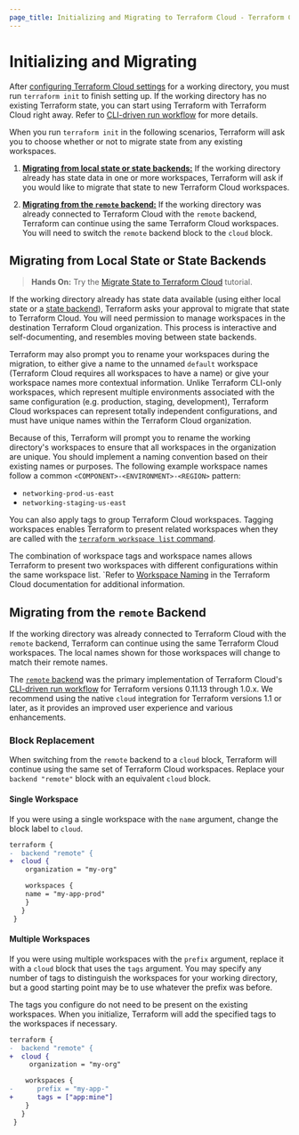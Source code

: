 ```yaml
---
page_title: Initializing and Migrating to Terraform Cloud - Terraform CLI
---
```


# Initializing and Migrating

After [configuring Terraform Cloud settings](/cli/cloud/settings) for a working directory, you must run `terraform init` to finish setting up. If the working directory has no existing Terraform state, you can start using Terraform with Terraform Cloud right away. Refer to [CLI-driven run workflow](/cloud-docs/run/cli) for more details.

When you run `terraform init` in the following scenarios, Terraform will ask you to choose whether or not to migrate state from any existing workspaces.

1. [**Migrating from local state or state backends:**](#migrating-from-local-state-or-state-backends) If the working directory already has state data in one or more workspaces, Terraform will ask if you would like to migrate that state to new Terraform Cloud workspaces.

1. [**Migrating from the `remote` backend:**](#migrating-from-the-remote-backend) If the working directory was already connected to Terraform Cloud with the `remote` backend, Terraform can continue using the same Terraform Cloud workspaces. You will need to switch the `remote` backend block to the `cloud` block.

## Migrating from Local State or State Backends

> **Hands On:** Try the [Migrate State to Terraform Cloud](https://learn.hashicorp.com/tutorials/terraform/cloud-migrate) tutorial.

If the working directory already has state data available (using either local state or a [state
backend](/language/settings/backends/configuration)), Terraform asks your approval to migrate
that state to Terraform Cloud. You will need permission to manage workspaces in the destination Terraform Cloud organization. This process is interactive and self-documenting, and resembles
moving between state backends.

Terraform may also prompt you to rename your workspaces during the migration, to either give a name to
the unnamed `default` workspace (Terraform Cloud requires all workspaces to have a name) or give
your workspace names more contextual information. Unlike Terraform CLI-only workspaces, which represent
multiple environments associated with the same configuration (e.g. production, staging, development),
Terraform Cloud workspaces can represent totally independent configurations, and must have unique names within the Terraform Cloud organization.

Because of this, Terraform will prompt you to rename the working directory's workspaces
 to ensure that all workspaces in the organization are unique. You should implement a naming convention based on their existing names or purposes. The following example workspace names follow a common `<COMPONENT>-<ENVIRONMENT>-<REGION>` pattern:

- `networking-prod-us-east`
- `networking-staging-us-east`

You can also apply tags to group Terraform Cloud workspaces. Tagging workspaces enables Terraform to present related workspaces when they are called with the [`terraform workspace list` command](/cli/commands/workspace/list). 

The combination of workspace tags and workspace names allows Terraform to present two workspaces with different configurations within the same workspace list. `Refer to [Workspace Naming](/cloud-docs/workspaces/naming) in the Terraform Cloud documentation for additional information.

## Migrating from the `remote` Backend

If the working directory was already connected to Terraform Cloud with the `remote` backend, Terraform can continue using the same Terraform Cloud workspaces. The local names shown for those workspaces will change to match their remote names.

The [`remote` backend](/language/settings/backends/remote) was the primary implementation of Terraform Cloud's [CLI-driven run workflow](/cloud-docs/run/cli) for Terraform versions 0.11.13 through 1.0.x. We recommend using the native `cloud` integration for Terraform versions 1.1 or later, as it provides an improved user experience and various enhancements.

### Block Replacement

When switching from the `remote` backend to a `cloud` block, Terraform will continue using the same
set of Terraform Cloud workspaces. Replace your `backend "remote"` block with an equivalent `cloud`
block.

#### Single Workspace

If you were using a single workspace with the `name` argument, change the block
label to `cloud`.

```diff
terraform {
-  backend "remote" {
+  cloud {
    organization = "my-org"

    workspaces {
    name = "my-app-prod"
    }
   }
 }
```

#### Multiple Workspaces

If you were using multiple workspaces with the `prefix` argument, replace it with a `cloud` block that uses the `tags` argument. You may specify any number of tags to distinguish the workspaces for your working directory, but a good starting point may be to use whatever the prefix was before.

The tags you configure do not need to be present on the existing workspaces. When you initialize, Terraform will add the specified tags to the workspaces if necessary.

```diff
terraform {
-  backend "remote" {
+  cloud {
     organization = "my-org"

    workspaces {
-      prefix = "my-app-"
+      tags = ["app:mine"]
    }
   }
 }
```
